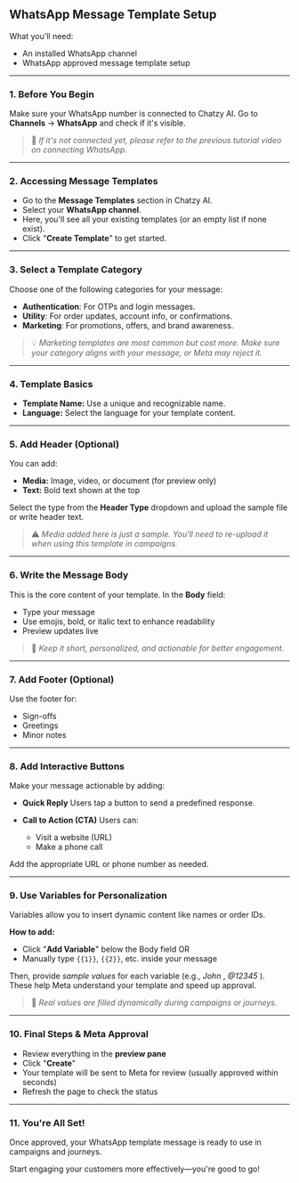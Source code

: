 ## **WhatsApp Message Template Setup**

What you'll need:
* An installed WhatsApp channel
* WhatsApp approved message template setup

***

### 1. Before You Begin

Make sure your WhatsApp number is connected to Chatzy AI. Go to **Channels** -> **WhatsApp** and check if it's visible.

> 🚀 *If it's not connected yet, please refer to the previous tutorial video on connecting WhatsApp.*

***

### 2. Accessing Message Templates

* Go to the **Message Templates** section in Chatzy AI.
* Select your **WhatsApp channel**.
* Here, you'll see all your existing templates (or an empty list if none exist).
* Click "**Create Template**" to get started.

***

### 3. Select a Template Category

Choose one of the following categories for your message:

* **Authentication**: For OTPs and login messages.
* **Utility**: For order updates, account info, or confirmations.
* **Marketing**: For promotions, offers, and brand awareness.

> 💡 *Marketing templates are most common but cost more. Make sure your category aligns with your message, or Meta may reject it.*

***

### 4. Template Basics

* **Template Name:** Use a unique and recognizable name.
* **Language:** Select the language for your template content.

***

### 5. Add Header (Optional)

You can add:
* **Media:** Image, video, or document (for preview only)
* **Text:** Bold text shown at the top

Select the type from the **Header Type** dropdown and upload the sample file or write header text.

> ⚠️ *Media added here is just a sample. You'll need to re-upload it when using this template in campaigns.*

***

### 6. Write the Message Body

This is the core content of your template. In the **Body** field:
* Type your message
* Use emojis, bold, or italic text to enhance readability
* Preview updates live

> 💬 *Keep it short, personalized, and actionable for better engagement.*

***

### 7. Add Footer (Optional)

Use the footer for:
* Sign-offs
* Greetings
* Minor notes

***

### 8. Add Interactive Buttons

Make your message actionable by adding:

* **Quick Reply**
    Users tap a button to send a predefined response.

* **Call to Action (CTA)**
    Users can:
    * Visit a website (URL)
    * Make a phone call

Add the appropriate URL or phone number as needed.

***

### 9. Use Variables for Personalization

Variables allow you to insert dynamic content like names or order IDs.

**How to add:**

* Click "**Add Variable**" below the Body field
    OR
* Manually type `{{1}}`, `{{2}}`, etc. inside your message

Then, provide *sample values* for each variable (e.g., *John* , *@12345* ). These help Meta understand your template and speed up approval.

> 📝 *Real values are filled dynamically during campaigns or journeys.*

***

### 10. Final Steps & Meta Approval

* Review everything in the **preview pane**
* Click "**Create**"
* Your template will be sent to Meta for review (usually approved within seconds)
* Refresh the page to check the status

***

### 11. You're All Set!

Once approved, your WhatsApp template message is ready to use in campaigns and journeys.

Start engaging your customers more effectively—you're good to go!